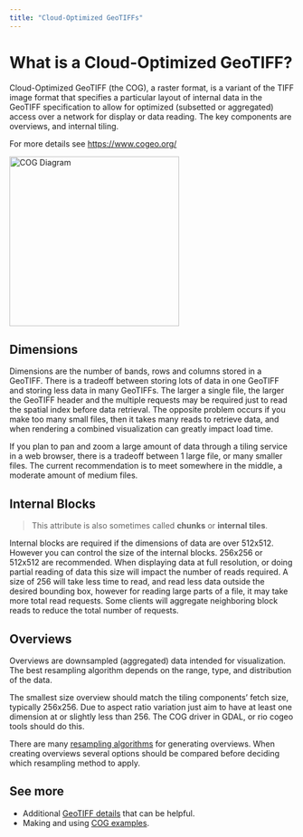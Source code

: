 ```yaml
---
title: "Cloud-Optimized GeoTIFFs"
---
```


# What is a Cloud-Optimized GeoTIFF?

Cloud-Optimized GeoTIFF (the COG), a raster format, is a variant of the TIFF image format that specifies a particular layout of internal data in the GeoTIFF specification to allow for optimized (subsetted or aggregated) access over a network for display or data reading. The key components are overviews, and internal tiling.

For more details see [https://www.cogeo.org/](https://www.cogeo.org/)

<img alt="COG Diagram" src="../images/cog-diagram-1.png" width=300/>

## Dimensions

Dimensions are the number of bands, rows and columns stored in a GeoTIFF. There is a tradeoff between storing lots of data in one GeoTIFF and storing less data in many GeoTIFFs. The larger a single file, the larger the GeoTIFF header and the multiple requests may be required just to read the spatial index before data retrieval. The opposite problem occurs if you make too many small files, then it takes many reads to retrieve data, and when rendering a combined visualization can greatly impact load time.

If you plan to pan and zoom a large amount of data through a tiling service in a web browser, there is a tradeoff between 1 large file, or many smaller files. The current recommendation is to meet somewhere in the middle, a moderate amount of medium files.

## Internal Blocks

> This attribute is also sometimes called **chunks** or **internal tiles**.

Internal blocks are required if the dimensions of data are over 512x512. However you can control the size of the internal blocks. 256x256 or 512x512 are recommended. When displaying data at full resolution, or doing partial reading of data this size will impact the number of reads required. A size of 256 will take less time to read, and read less data outside the desired bounding box, however for reading large parts of a file, it may take more total read requests. Some clients will aggregate neighboring block reads to reduce the total number of requests.

## Overviews

Overviews are downsampled (aggregated) data intended for visualization.
The best resampling algorithm depends on the range, type, and distribution of the data.

The smallest size overview should match the tiling components’ fetch size, typically 256x256. Due to aspect ratio variation just aim to have at least one dimension at or slightly less than 256. The COG driver in GDAL, or rio cogeo tools should do this.

There are many [resampling algorithms](https://gdal.org/programs/gdal_translate.html#cmdoption-gdal_translate-r) for generating overviews. When creating overviews several options should be compared before deciding which resampling method to apply.

## See more

- Additional [GeoTIFF details](cogs-details.qmd) that can be helpful.
- Making and using [COG examples](cogs-examples.ipynb).